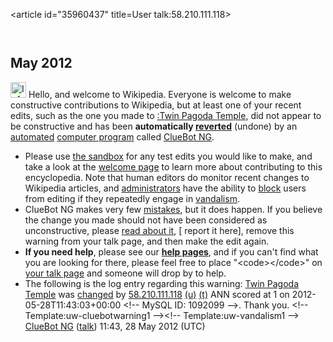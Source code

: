 <article id="35960437" title=User talk:58.210.111.118>
	<talkpage id="35960437" title="User talk:58.210.111.118">


== May 2012 ==
[[Image:Information.svg|left|25px|alt=|link=]] Hello, and welcome to Wikipedia. Everyone is welcome to make constructive contributions to Wikipedia, but at least one of your recent edits, such as the one you made to [[:Twin Pagoda Temple]], did not appear to be constructive and has been '''automatically [[Help:Reverting|reverted]]''' (undone) by an [[automated]] [[computer program]] called [[User:ClueBot NG|ClueBot NG]]. 
* Please use [[Wikipedia:Sandbox|the sandbox]] for any test edits you would like to make, and take a look at the [[Wikipedia:Introduction|welcome page]] to learn more about contributing to this encyclopedia. Note that human editors do monitor recent changes to Wikipedia articles, and [[WP:ADMINS|administrators]] have the ability to [[WP:BLOCK|block]] users from editing if they repeatedly engage in [[WP:vandalism|vandalism]].
* ClueBot NG makes very few [[User:ClueBot NG#Information About False Positives|mistakes]], but it does happen. If you believe the change you made should not have been considered as unconstructive, please [[User:ClueBot NG#Information About False Positives|read about it]], [{{User:ClueBot NG/Warnings/FPReport|1092099}} report it here], remove this warning from your talk page, and then make the edit again.
*'''If you need help''', please see our '''[[Help:Contents|help pages]]''', and if you can't find what you are looking for there, please feel free to place &quot;&lt;code&gt;{{tl|helpme}}&lt;/code&gt;&quot; on [[Special:MyTalk|your talk page]] and someone will drop by to help.
* The following is the log entry regarding this warning: [[Twin Pagoda Temple]] was [http://en.wikipedia.org/w/index.php?title=Twin+Pagoda+Temple&amp;diff=494764970&amp;oldid=486147471 changed] by [[Special:Contributions/58.210.111.118|58.210.111.118]] [[User:58.210.111.118|(u)]] [[User talk:58.210.111.118|(t)]] ANN scored at 1 on 2012-05-28T11:43:03+00:00 &lt;!-- MySQL ID: 1092099 --&gt;. Thank you. &lt;!-- Template:uw-cluebotwarning1 --&gt;&lt;!-- Template:uw-vandalism1 --&gt; [[User:ClueBot NG|ClueBot NG]] ([[User talk:ClueBot NG|talk]]) 11:43, 28 May 2012 (UTC)
	</talkpage>
</article>
